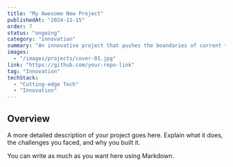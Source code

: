 ```yaml
---
title: "My Awesome New Project"
publishedAt: "2024-11-15"
order: 7
status: "ongoing"
category: "innovation"
summary: "An innovative project that pushes the boundaries of current technology."
images:
  - "/images/projects/cover-01.jpg"
link: "https://github.com/your-repo-link"
tag: "Innovation"
techStack:
  - "Cutting-edge Tech"
  - "Innovation"
---
```


## Overview

A more detailed description of your project goes here. Explain what it does, the challenges you faced, and why you built it.

You can write as much as you want here using Markdown.